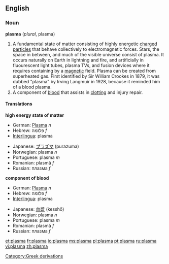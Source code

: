 {{see|Plasma}}

==English==

===Noun===
'''plasma''' (''plural'', plasma)
#A fundamental state of matter consisting of highly energetic [[charge]]d [[particle]]s that behave collectively to electromagnetic forces. Stars, the space in between, and much of the visible universe consist of plasma. It occurs naturally on Earth in lightning and fire, and artificially in fluourescent light tubes, plasma TVs, and fusion devices where it requires containing by a [[magnetic]] field.  Plasma can be created from superheated gas. First identified by Sir William Crookes in 1879, it was dubbed "plasma" by Irving Langmuir in 1928, because it reminded him of a blood plasma.
#A component of [[blood]] that assists in [[clot]]ting and injury repair.

====Translations====
'''high energy state of matter'''
{{top}}
*German: [[Plasma]] ''n''
*Hebrew: פלזמה ''f''
*[[Interlingua]]: plasma
{{mid}}
*Japanese: [[プラズマ]] (purazuma)
*Norwegian: plasma ''n''
*Portuguese: plasma ''m''
*Romanian: plasmă ''f''
*Russian: плазма ''f''
{{bottom}}

'''component of blood'''
{{top}}
*German: [[Plasma]] ''n''
*Hebrew: פלזמה ''f''
*[[Interlingua]]: plasma
{{mid}}
*Japanese: [[血漿]] (kesshō)
*Norwegian: plasma ''n''
*Portuguese: plasma ''m''
*Romanian: plasmă ''f''
*Russian: плазма ''f''
{{bottom}}

[[Category:Greek derivations]]

[[et:plasma]]
[[fr:plasma]]
[[io:plasma]]
[[ms:plasma]]
[[pl:plasma]]
[[pt:plasma]]
[[ru:plasma]]
[[vi:plasma]]
[[zh:plasma]]